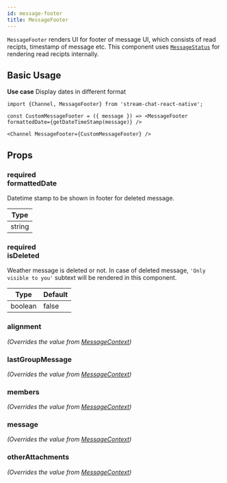 ```yaml
---
id: message-footer
title: MessageFooter
---
```




`MessageFooter` renders UI for footer of message UI, which consists of read recipts, timestamp of message etc. This component uses [`MessageStatus`](./message-status) for rendering read recipts internally.

## Basic Usage

**Use case** Display dates in different format

```tsx
import {Channel, MessageFooter} from 'stream-chat-react-native';

const CustomMessageFooter = ({ message }) => <MessageFooter formattedDate={getDateTimeStamp(message)} />

<Channel MessageFooter={CustomMessageFooter} />
```

## Props

### <div class="label required">required</div> **formattedDate**

Datetime stamp to be shown in footer for deleted message.

| Type |
| - |
| string |

### <div class="label required">required</div> **isDeleted**

Weather message is deleted or not. In case of deleted message, `'Only visible to you'` subtext will be rendered in this component.

| Type | Default |
| - | - |
| boolean | false |

### alignment

_(Overrides the value from [MessageContext](../../contexts/message-context))_

<Alignment />

### lastGroupMessage

_(Overrides the value from [MessageContext](../../contexts/message-context))_

<LastGroupMessage />

### members

_(Overrides the value from [MessageContext](../../contexts/message-context))_

<Members />

### message

_(Overrides the value from [MessageContext](../../contexts/message-context))_

<MessageProp />

### otherAttachments

_(Overrides the value from [MessageContext](../../contexts/message-context))_

<OtherAttachments />

<!-- ### showMessageStatus -->

